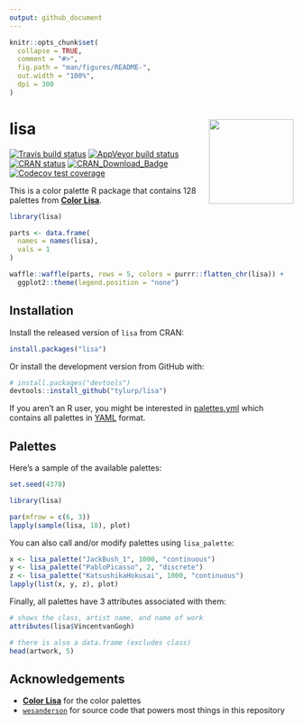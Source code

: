 ```yaml
---
output: github_document
---
```


<!-- README.md is generated from README.Rmd. Please edit that file -->

```r
knitr::opts_chunk$set(
  collapse = TRUE,
  comment = "#>",
  fig.path = "man/figures/README-",
  out.width = "100%",
  dpi = 300
)
```
# lisa <img src="man/figures/logo.png" align="right" height=150/>

<!-- badges: start -->
[![Travis build status](https://travis-ci.org/tyluRp/lisa.svg?branch=master)](https://travis-ci.org/tyluRp/lisa)
[![AppVeyor build status](https://ci.appveyor.com/api/projects/status/github/tyluRp/lisa?branch=master&svg=true)](https://ci.appveyor.com/project/tyluRp/lisa)
[![CRAN status](https://www.r-pkg.org/badges/version/lisa)](https://cran.r-project.org/package=lisa)
[![CRAN_Download_Badge](https://cranlogs.r-pkg.org/badges/lisa)](https://cran.r-project.org/package=lisa)
[![Codecov test coverage](https://codecov.io/gh/tyluRp/lisa/branch/master/graph/badge.svg)](https://codecov.io/gh/tyluRp/lisa?branch=master)
<!-- badges: end -->

This is a color palette R package that contains 128 palettes from [**Color Lisa**](http://colorlisa.com/).

```r
library(lisa)

parts <- data.frame(
  names = names(lisa),
  vals = 1
)

waffle::waffle(parts, rows = 5, colors = purrr::flatten_chr(lisa)) +
  ggplot2::theme(legend.position = "none")
```

## Installation

Install the released version of `lisa` from CRAN:

```r
install.packages("lisa")
```

Or install the development version from GitHub with:

``` r
# install.packages("devtools")
devtools::install_github("tylurp/lisa")
```

If you aren't an R user, you might be interested in [palettes.yml](inst/extdata/palettes.yml) which contains all palettes in [YAML](https://en.wikipedia.org/wiki/YAML) format.

## Palettes

Here's a sample of the available palettes:

```r
set.seed(4378)
```

```r
library(lisa)

par(mfrow = c(6, 3))
lapply(sample(lisa, 18), plot)
```

You can also call and/or modify palettes using `lisa_palette`:

```r
x <- lisa_palette("JackBush_1", 1000, "continuous")
y <- lisa_palette("PabloPicasso", 2, "discrete")
z <- lisa_palette("KatsushikaHokusai", 1000, "continuous")
lapply(list(x, y, z), plot)
```

Finally, all palettes have 3 attributes associated with them:

```r
# shows the class, artist name, and name of work
attributes(lisa$VincentvanGogh)

# there is also a data.frame (excludes class)
head(artwork, 5)
```

## Acknowledgements

* [**Color Lisa**](http://colorlisa.com/) for the color palettes
* [`wesanderson`](https://github.com/karthik/wesanderson) for source code that powers most things in this repository
